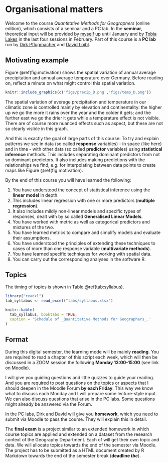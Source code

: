 # Organisational matters {#orga}

Welcome to the course _Quantitative Methods for Geographers_ (online edition), which consists of a seminar and a PC lab. In the **seminar**, theoretical input will be provided by [myself](https://www.iri-thesys.org/people/kruegertobias) up until January and by [Tobia Lakes](https://www.geographie.hu-berlin.de/de/Members/lakes_tobia) in the last four sessions in February. Part of this course is a **PC lab** run by [Dirk Pflugmacher](https://www.geographie.hu-berlin.de/en/professorships/eol/people/labmembers/dirk_pflugmacher) and [David Loibl](https://www.geographie.hu-berlin.de/de/Members/loibl_david).

## Motivating example

Figure \@ref(fig:motivation) shows the spatial variation of annual average precipitation and annual average temperature over Germany. Before reading on, reflect a minute on what might control this spatial variation.

```r
knitr::include_graphics(c('figs/precip_D.png','figs/temp_D.png'))
```

The spatial variation of average precipitation and temperature in our climatic zone is controlled mainly by elevation and continentality: the higher up we go the more it rains over the year and the colder it gets; and the further east we go the drier it gets while a temperature effect is not visible. There are of course more nuanced effects such as aspect, but these are not so clearly visible in this graph.

And this is exactly the goal of large parts of this course: To try and explain patterns we see in data (so called **response** variables) - in space (like here) and in time - with other data (so called **predictor** variables) using **statistical inference** methods. This includes separating dominant predictors from not so dominant predictors. It also includes making predictions with the relationships we find, e.g. for interpolating between data points to create maps like Figure \@ref(fig:motivation).

By the end of this course you will have learned the following:

1. You have understood the concept of statistical inference using the **linear model** in depth.
2. This includes linear regression with one or more predictors (**multiple regression**).
3. It also includes mildly non-linear models and specific types of responses, dealt with by so called **Generalised Linear Models**.
4. You have worked with metric as well as categorical predictors and mixtures of the two.
5. You have learned metrics to compare and simplify models and evaluate their assumptions.
6. You have understood the principles of extending these techniques to cases of more than one response variable (**multivariate methods**).
7. You have learned specific techniques for working with spatial data.
8. You can carry out the corresponding analyses in the software R.

## Topics

The timing of topics is shown in Table \@ref(tab:syllabus).

```r
library("readxl")
tab_syllabus <- read_excel("tabs/syllabus.xlsx")
```

```r
knitr::kable(
  tab_syllabus, booktabs = TRUE,
  caption = 'Schedule of _Quantitative Methods for Geographers_.'
)
```

## Format

During this digital semester, the learning mode will be mainly **reading**. You are required to read a chapter of this script each week, which will then be discussed in a ZOOM session the following **Monday 13:00-15:00** (see link on Moodle).

I will give you guiding questions and little quizzes to guide your reading. And you are required to post questions on the topics or aspects that I should deepen in the Moodle Forum **by each Friday**. This way we know what to discuss each Monday and I will prepare some lecture-style input. We can also discuss questions that arise in the PC labs. Some questions might already be answered via the Forum.

In the PC labs, Dirk and David will give you **homework**, which you need to submit via Moodle to pass the course. They will explain this in detail.

The **final exam** is a project similar to an extended homework in which course topics are applied and extended on a dataset from the research context of the Geography Department. Each of will get their own topic and data. We will allocate topics towards the end of the semester via Moodle. The project has to be submitted as a HTML document created by R Markdown towards the end of the semester break (**deadline _tbc_**).
